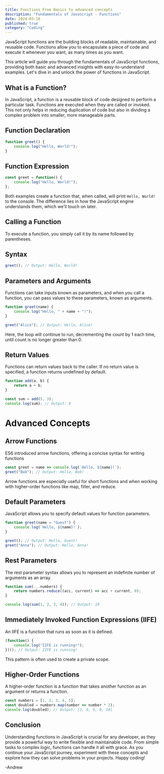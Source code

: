 ```yaml
---
title: Functions From Basics to advanced concepts
description: "Fundamentals of Javascript - Functions"
date: 2024-03-16
published: true
category: "Coding"
---
```


JavaScript functions are the building blocks of readable, maintainable, and reusable code. Functions allow you to encapsulate a piece of code and execute it whenever you want, as many times as you want.

This article will guide you through the fundamentals of JavaScript functions, providing both basic and advanced insights with easy-to-understand examples. Let's dive in and unlock the power of functions in JavaScript.

## What is a Function?

In JavaScript, a function is a reusable block of code designed to perform a particular task. Functions are executed when they are called or invoked. This not only helps in reducing duplication of code but also in dividing a complex problem into smaller, more manageable parts.

## Function Declaration

```jsx
function greet() {
    console.log("Hello, World!");
}
```
## Function Expression

```jsx
const greet = function() {
    console.log("Hello, World!");
};
```
Both examples create a function that, when called, will print `Hello, World!` to the console. The difference lies in how the JavaScript engine understands them, which we'll touch on later.

## Calling a Function

To execute a function, you simply call it by its name followed by parentheses.

## Syntax

```jsx
greet(); // Output: Hello, World!
```
## Parameters and Arguments

Functions can take inputs known as parameters, and when you call a function, you can pass values to these parameters, known as arguments.

```jsx
function greet(name) {
    console.log("Hello, " + name + "!");
}

greet("Alice"); // Output: Hello, Alice!
```
Here, the loop will continue to run, decrementing the count by 1 each time, until count is no longer greater than 0.

## Return Values

Functions can return values back to the caller. If no return value is specified, a function returns undefined by default.

```jsx
function add(a, b) {
    return a + b;
}

const sum = add(5, 3);
console.log(sum); // Output: 8
```
# Advanced Concepts

## Arrow Functions

ES6 introduced arrow functions, offering a concise syntax for writing functions

```jsx
const greet = name => console.log(`Hello, ${name}!`);
greet("Bob"); // Output: Hello, Bob!
```
Arrow functions are especially useful for short functions and when working with higher-order functions like map, filter, and reduce.

## Default Parameters

JavaScript allows you to specify default values for function parameters.

```jsx
function greet(name = "Guest") {
    console.log(`Hello, ${name}!`);
}

greet(); // Output: Hello, Guest!
greet("Anna"); // Output: Hello, Anna!
```
## Rest Parameters

The rest parameter syntax allows you to represent an indefinite number of arguments as an array.

```jsx
function sum(...numbers) {
    return numbers.reduce((acc, current) => acc + current, 0);
}

console.log(sum(1, 2, 3, 4)); // Output: 10
```

## Immediately Invoked Function Expressions (IIFE)

An IIFE is a function that runs as soon as it is defined.

```jsx
(function() {
    console.log("IIFE is running!");
})(); // Output: IIFE is running!
```
This pattern is often used to create a private scope.

## Higher-Order Functions

A higher-order function is a function that takes another function as an argument or returns a function.

```jsx
const numbers = [1, 2, 3, 4, 5];
const doubled = numbers.map(number => number * 2);
console.log(doubled); // Output: [2, 4, 6, 8, 10]
```
## Conclusion

Understanding functions in JavaScript is crucial for any developer, as they provide a powerful way to write flexible and maintainable code. From simple tasks to complex logic, functions can handle it all with grace. As you continue your JavaScript journey, experiment with these concepts and explore how they can solve problems in your projects. Happy coding!

 -Andrew